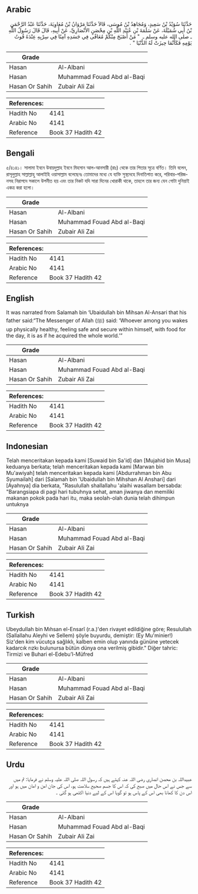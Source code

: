## Arabic


<div dir="rtl" lang="ar" style={{fontSize:'larger',backgroundColor:'#f8f9fa',padding:20}}>
حَدَّثَنَا سُوَيْدُ بْنُ سَعِيدٍ، وَمُجَاهِدُ بْنُ مُوسَى، قَالاَ حَدَّثَنَا مَرْوَانُ بْنُ مُعَاوِيَةَ، حَدَّثَنَا عَبْدُ الرَّحْمَنِ بْنُ أَبِي شُمَيْلَةَ، عَنْ سَلَمَةَ بْنِ عُبَيْدِ اللَّهِ بْنِ مِحْصَنٍ الأَنْصَارِيِّ، عَنْ أَبِيهِ، قَالَ قَالَ رَسُولُ اللَّهِ ـ صلى الله عليه وسلم ـ ‏ "‏ مَنْ أَصْبَحَ مِنْكُمْ مُعَافًى فِي جَسَدِهِ آمِنًا فِي سِرْبِهِ عِنْدَهُ قُوتُ يَوْمِهِ فَكَأَنَّمَا حِيزَتْ لَهُ الدُّنْيَا ‏"‏ ‏.‏
</div>
<div style={{backgroundColor:'#f8f9fa',padding:20, marginBottom: 10}}><table> <thead> <tr> <th>Grade</th> <th></th> </tr> </thead> <tbody> <tr><td>Hasan</td><td>Al-Albani</td></tr><tr><td>Hasan</td><td>Muhammad Fouad Abd al-Baqi</td></tr><tr><td>Hasan Or Sahih</td><td>Zubair Ali Zai</td></tr></tbody></table><table> <thead> <tr> <th>References:</th> <th></th> </tr> </thead> <tbody><tr><td>Hadith No</td><td>4141</td></tr><tr><td>Arabic No</td><td>4141</td></tr><tr><td>Reference</td><td>Book 37 Hadith 42</td></tr></tbody></table></div>

## Bengali


<div dir="ltr" lang="bn" style={{fontSize:'larger',backgroundColor:'#f8f9fa',padding:20}}>
৫/৪১৪১। সালামা ইবনে উবায়দুল্লাহ ইবনে মিহসান আল-আনসারী (রাঃ) থেকে তার পিতার সূত্রে বর্ণিত। তিনি বলেন, রাসূলুল্লাহ সাল্লাল্লাহু আলাইহি ওয়াসাল্লাম বলেছেনঃ তোমাদের মধ্যে যে ব্যক্তি সুস্থদেহে দিনাতিপাত করে, পরিবার-পরিজনসহ নিরাপদে সকালে উপনীত হয় এবং তার নিকট যদি সারা দিনের খোরাকী থাকে, তাহলে তার জন্য যেন গোটা দুনিয়াই একত্র করা হলো।
</div>
<div style={{backgroundColor:'#f8f9fa',padding:20, marginBottom: 10}}><table> <thead> <tr> <th>Grade</th> <th></th> </tr> </thead> <tbody> <tr><td>Hasan</td><td>Al-Albani</td></tr><tr><td>Hasan</td><td>Muhammad Fouad Abd al-Baqi</td></tr><tr><td>Hasan Or Sahih</td><td>Zubair Ali Zai</td></tr></tbody></table><table> <thead> <tr> <th>References:</th> <th></th> </tr> </thead> <tbody><tr><td>Hadith No</td><td>4141</td></tr><tr><td>Arabic No</td><td>4141</td></tr><tr><td>Reference</td><td>Book 37 Hadith 42</td></tr></tbody></table></div>

## English


<div dir="ltr" lang="en" style={{fontSize:'larger',backgroundColor:'#f8f9fa',padding:20}}>
It was narrated from Salamah bin ‘Ubaidullah bin Mihsan Al-Ansari that his father said:“The Messenger of Allah (ﷺ) said: ‘Whoever among you wakes up physically healthy, feeling safe and secure within himself, with food for the day, it is as if he acquired the whole world.’”
</div>
<div style={{backgroundColor:'#f8f9fa',padding:20, marginBottom: 10}}><table> <thead> <tr> <th>Grade</th> <th></th> </tr> </thead> <tbody> <tr><td>Hasan</td><td>Al-Albani</td></tr><tr><td>Hasan</td><td>Muhammad Fouad Abd al-Baqi</td></tr><tr><td>Hasan Or Sahih</td><td>Zubair Ali Zai</td></tr></tbody></table><table> <thead> <tr> <th>References:</th> <th></th> </tr> </thead> <tbody><tr><td>Hadith No</td><td>4141</td></tr><tr><td>Arabic No</td><td>4141</td></tr><tr><td>Reference</td><td>Book 37 Hadith 42</td></tr></tbody></table></div>

## Indonesian


<div dir="ltr" lang="id" style={{fontSize:'larger',backgroundColor:'#f8f9fa',padding:20}}>
Telah menceritakan kepada kami [Suwaid bin Sa'id] dan [Mujahid bin Musa] keduanya berkata; telah menceritakan kepada kami [Marwan bin Mu'awiyah] telah menceritakan kepada kami [Abdurrahman bin Abu Syumailah] dari [Salamah bin 'Ubaidullah bin Mihshan Al Anshari] dari [Ayahnya] dia berkata, "Rasulullah shallallahu 'alaihi wasallam bersabda: "Barangsiapa di pagi hari tubuhnya sehat, aman jiwanya dan memiliki makanan pokok pada hari itu, maka seolah-olah dunia telah dihimpun untuknya
</div>
<div style={{backgroundColor:'#f8f9fa',padding:20, marginBottom: 10}}><table> <thead> <tr> <th>Grade</th> <th></th> </tr> </thead> <tbody> <tr><td>Hasan</td><td>Al-Albani</td></tr><tr><td>Hasan</td><td>Muhammad Fouad Abd al-Baqi</td></tr><tr><td>Hasan Or Sahih</td><td>Zubair Ali Zai</td></tr></tbody></table><table> <thead> <tr> <th>References:</th> <th></th> </tr> </thead> <tbody><tr><td>Hadith No</td><td>4141</td></tr><tr><td>Arabic No</td><td>4141</td></tr><tr><td>Reference</td><td>Book 37 Hadith 42</td></tr></tbody></table></div>

## Turkish


<div dir="ltr" lang="tr" style={{fontSize:'larger',backgroundColor:'#f8f9fa',padding:20}}>
UbeyduIIah bin Mıhsan el-Ensarî (r.a.)'den rivayet edildiğine göre; Resulullah (Sallallahu Aleyhi ve Sellem) şöyle buyurdu, demiştir: (Ey Mu'minier!) Siz'den kim vücutça sağlıklı, kalben emin olup yanında gününe yetecek kadarcık rızkı bulunursa bütün dünya ona verilmiş gibidir." Diğer tahric: Tirmizi ve Buhari el-Edebu’l-Müfred
</div>
<div style={{backgroundColor:'#f8f9fa',padding:20, marginBottom: 10}}><table> <thead> <tr> <th>Grade</th> <th></th> </tr> </thead> <tbody> <tr><td>Hasan</td><td>Al-Albani</td></tr><tr><td>Hasan</td><td>Muhammad Fouad Abd al-Baqi</td></tr><tr><td>Hasan Or Sahih</td><td>Zubair Ali Zai</td></tr></tbody></table><table> <thead> <tr> <th>References:</th> <th></th> </tr> </thead> <tbody><tr><td>Hadith No</td><td>4141</td></tr><tr><td>Arabic No</td><td>4141</td></tr><tr><td>Reference</td><td>Book 37 Hadith 42</td></tr></tbody></table></div>

## Urdu


<div dir="rtl" lang="ur" style={{fontSize:'larger',backgroundColor:'#f8f9fa',padding:20}}>
عبیداللہ بن محصن انصاری رضی اللہ عنہ کہتے ہیں کہ رسول اللہ صلی اللہ علیہ وسلم نے فرمایا: تم میں سے جس نے اس حال میں صبح کی کہ اس کا جسم صحیح سلامت ہو، اس کی جان امن و امان میں ہو اور اس دن کا کھانا بھی اس کے پاس ہو تو گویا اس کے لیے دنیا اکٹھی ہو گئی ۔
</div>
<div style={{backgroundColor:'#f8f9fa',padding:20, marginBottom: 10}}><table> <thead> <tr> <th>Grade</th> <th></th> </tr> </thead> <tbody> <tr><td>Hasan</td><td>Al-Albani</td></tr><tr><td>Hasan</td><td>Muhammad Fouad Abd al-Baqi</td></tr><tr><td>Hasan Or Sahih</td><td>Zubair Ali Zai</td></tr></tbody></table><table> <thead> <tr> <th>References:</th> <th></th> </tr> </thead> <tbody><tr><td>Hadith No</td><td>4141</td></tr><tr><td>Arabic No</td><td>4141</td></tr><tr><td>Reference</td><td>Book 37 Hadith 42</td></tr></tbody></table></div>